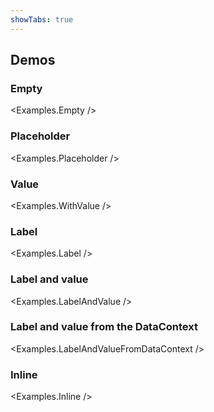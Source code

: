 ```yaml
---
showTabs: true
---
```



## Demos

### Empty

<Examples.Empty />

### Placeholder

<Examples.Placeholder />

### Value

<Examples.WithValue />

### Label

<Examples.Label />

### Label and value

<Examples.LabelAndValue />

### Label and value from the DataContext

<Examples.LabelAndValueFromDataContext />

### Inline

<Examples.Inline />
